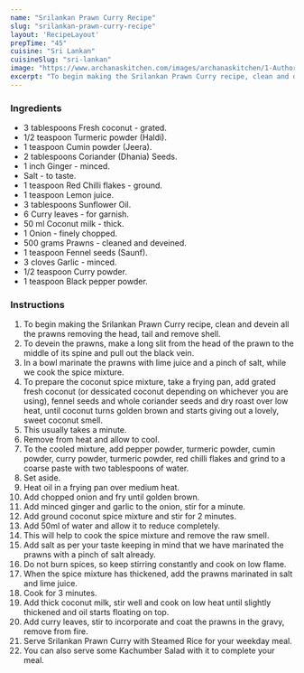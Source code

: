---
name: "Srilankan Prawn Curry Recipe"
slug: "srilankan-prawn-curry-recipe"
layout: 'RecipeLayout'
prepTime: "45"
cuisine: "Sri Lankan"
cuisineSlug: "sri-lankan"
image: "https://www.archanaskitchen.com/images/archanaskitchen/1-Author/foodiemomskitchen-gmail.com/Srilankan_Prawn_Curry.jpg"
excerpt: "To begin making the Srilankan Prawn Curry recipe, clean and devein all the prawns removing the head, tail and remove shell"
---

### Ingredients

- 3 tablespoons Fresh coconut - grated.
- 1/2 teaspoon Turmeric powder (Haldi).
- 1 teaspoon Cumin powder (Jeera).
- 2 tablespoons Coriander (Dhania) Seeds.
- 1 inch Ginger - minced.
- Salt - to taste.
- 1 teaspoon Red Chilli flakes - ground.
- 1 teaspoon Lemon juice.
- 3 tablespoons Sunflower Oil.
- 6 Curry leaves - for garnish.
- 50 ml Coconut milk - thick.
- 1 Onion - finely chopped.
- 500 grams Prawns - cleaned and deveined.
- 1 teaspoon Fennel seeds (Saunf).
- 3 cloves Garlic - minced.
- 1/2 teaspoon Curry powder.
- 1 teaspoon Black pepper powder.

### Instructions

1. To begin making the Srilankan Prawn Curry recipe, clean and devein all the prawns removing the head, tail and remove shell.
1. To devein the prawns, make a long slit from the head of the prawn to the middle of its spine and pull out the black vein.
1. In a bowl marinate the prawns with lime juice and a pinch of salt, while we cook the spice mixture.
1. To prepare the coconut spice mixture, take a frying pan, add grated fresh coconut (or dessicated coconut depending on whichever you are using), fennel seeds and whole coriander seeds and dry roast over low heat, until coconut turns golden brown and starts giving out a lovely, sweet coconut smell.
1. This usually takes a minute.
1. Remove from heat and allow to cool.
1. To the cooled mixture, add pepper powder, turmeric powder, cumin powder, curry powder, turmeric powder, red chilli flakes and grind to a coarse paste with two tablespoons of water.
1. Set aside.
1. Heat oil in a frying pan over medium heat.
1. Add chopped onion and fry until golden brown.
1. Add minced ginger and garlic to the onion, stir for a minute.
1. Add ground coconut spice mixture and stir for 2 minutes.
1. Add 50ml of water and allow it to reduce completely.
1. This will help to cook the spice mixture and remove the raw smell.
1. Add salt as per your taste keeping in mind that we have marinated the prawns with a pinch of salt already.
1. Do not burn spices, so keep stirring constantly and cook on low flame.
1. When the spice mixture has thickened, add the prawns marinated in salt and lime juice.
1. Cook for 3 minutes.
1. Add thick coconut milk, stir well and cook on low heat until slightly thickened and oil starts floating on top.
1. Add curry leaves, stir to incorporate and coat the prawns in the gravy, remove from fire.
1. Serve Srilankan Prawn Curry with Steamed Rice for your weekday meal.
1. You can also serve some Kachumber Salad with it to complete your meal.

